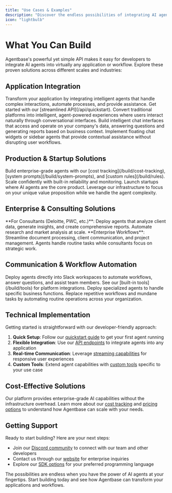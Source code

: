 ```yaml
---
title: "Use Cases & Examples"
description: "Discover the endless possibilities of integrating AI agents into your applications and workflows with Agentbase's simple API."
icon: "lightbulb"
---
```


# What You Can Build

Agentbase's powerful yet simple API makes it easy for developers to integrate AI agents into virtually any application or workflow. Explore these proven solutions across different scales and industries:

## Application Integration

<CardGroup cols={2}>
  <Card title="Add Agents to Existing Apps" icon="plug">
    Transform your application by integrating intelligent agents that handle complex interactions, automate processes, and provide assistance. Get started with our [streamlined API](/api/quickstart).
  </Card>
  
  <Card title="Agent-Native SaaS Platforms" icon="robot">
    Convert traditional platforms into intelligent, agent-powered experiences where users interact naturally through conversational interfaces.
  </Card>
  
  <Card title="Agentic Chat for Company Data" icon="database">
    Build intelligent chat interfaces that access and operate on your company's data, answering questions and generating reports based on business context.
  </Card>
  
  <Card title="Pop-out & Sidebar Agents" icon="window-maximize">
    Implement floating chat widgets or sidebar agents that provide contextual assistance without disrupting user workflows.
  </Card>
</CardGroup>

## Production & Startup Solutions

<CardGroup cols={2}>
  <Card title="High-Quality Production Agents" icon="gear">
    Build enterprise-grade agents with our [cost tracking](/build/cost-tracking), [system prompts](/build/system-prompts), and [custom rules](/build/rules). Scale confidently with built-in reliability and monitoring.
  </Card>
  
  <Card title="Agent-First Startups" icon="rocket">
    Launch startups where AI agents are the core product. Leverage our infrastructure to focus on your unique value proposition while we handle the agent complexity.
  </Card>
</CardGroup>

## Enterprise & Consulting Solutions

<CardGroup cols={2}>
  <Card title="Strategic Analysis & Reporting" icon="chart-line">
    **For Consultants (Deloitte, PWC, etc.)**: Deploy agents that analyze client data, generate insights, and create comprehensive reports. Automate research and market analysis at scale.
  </Card>
  
  <Card title="Process Automation for Consulting" icon="arrows-spin">
    **Enterprise Workflows**: Streamline document processing, client communication, and project management. Agents handle routine tasks while consultants focus on strategic work.
  </Card>
</CardGroup>

## Communication & Workflow Automation

<CardGroup cols={2}>
  <Card title="Slack Integration" icon="slack">
    Deploy agents directly into Slack workspaces to automate workflows, answer questions, and assist team members. See our [built-in tools](/build/tools) for platform integrations.
  </Card>
  
  <Card title="Virtual Employee Roles" icon="user-tie">
    Deploy specialized agents to handle specific business functions. Replace repetitive workflows and mundane tasks by automating routine operations across your organization.
  </Card>
</CardGroup>

## Technical Implementation

Getting started is straightforward with our developer-friendly approach:

1. **Quick Setup**: Follow our [quickstart guide](/getting-started/quickstart) to get your first agent running
2. **Flexible Integration**: Use our [API endpoints](/api/run-agent) to integrate agents into any application
3. **Real-time Communication**: Leverage [streaming capabilities](/api/message-events) for responsive user experiences
4. **Custom Tools**: Extend agent capabilities with [custom tools](/build/tools) specific to your use case

## Cost-Effective Solutions

Our platform provides enterprise-grade AI capabilities without the infrastructure overhead. Learn more about our [cost tracking](/build/cost-tracking) and [pricing options](/pricing) to understand how Agentbase can scale with your needs.

## Getting Support

Ready to start building? Here are your next steps:

- Join our [Discord community](https://discord.com/invite/KFtqf7j9fs) to connect with our team and other developers
- Contact us through our [website](https://www.agentbase.sh) for enterprise inquiries
- Explore our [SDK options](/sdk/typescript-sdk) for your preferred programming language

The possibilities are endless when you have the power of AI agents at your fingertips. Start building today and see how Agentbase can transform your applications and workflows.